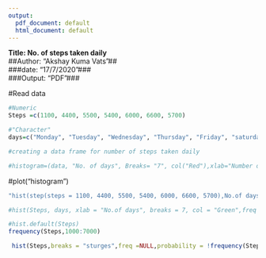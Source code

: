 ```yaml
---
output:
  pdf_document: default
  html_document: default
---
```

**Title: No. of steps taken daily**   
##Author: "Akshay Kuma Vats"##    
###date: "17/7/2020"###  
###Output: "PDF"###  

#Read data  
```r
#Numeric  
Steps =c(1100, 4400, 5500, 5400, 6000, 6600, 5700)  
```
```r
#"Character"
days=c("Monday", "Tuesday", "Wednesday", "Thursday", "Friday", "saturday", "Sunday")
```
```r
#creating a data frame for number of steps taken daily
```
```r
#histogram=(data, "No. of days", Breaks= "7", col("Red"),xlab="Number of Steps", Main="Histogram representing the number of steps taken daily")  
```
#plot("histogram")
```r
"hist(step(steps = 1100, 4400, 5500, 5400, 6000, 6600, 5700),No.of days(days=Monday,Tuesday, Wednesday, Thursday, Friday, Saturday, Sunday),scale.default(center=TRUE, scale = TRUE))"
```
```r
#hist(Steps, days, xlab = "No.of days", breaks = 7, col = "Green",freq = TRUE, dist(1), main = "Histogram representing number of steps taken daily",If includes(in_header = "No. of steps taken daily", before_body = NULL, after_body = NULL))
```
```r
#hist.default(Steps)
frequency(Steps,1000:7000)
```
```r
 hist(Steps,breaks = "sturges",freq =NULL,probability = !frequency(Steps,1000:7000), include.lowest = TRUE, density = 2, angle = 45, col = "Green", border = "Red", main = "Histogram representing no. of steps daily", ylab = "days",axes = TRUE,plot = TRUE, labels = TRUE)
```


